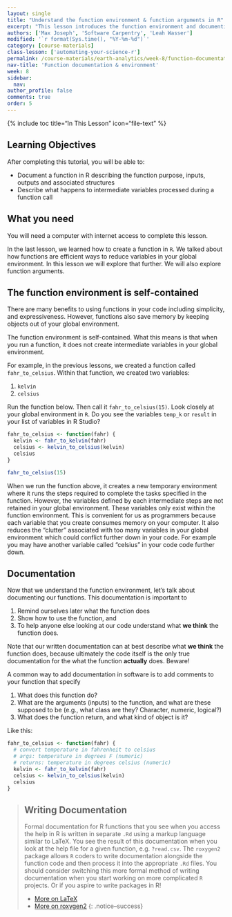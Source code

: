 ```yaml
---
layout: single
title: "Understand the function environment & function arguments in R"
excerpt: "This lesson introduces the function environment and documenting functions in R. When you run a function intermediate variables are not stored in the global environment. This not only saves memory on your computer but also keeps our environment clean, reducing the risk of conflicting variables."
authors: ['Max Joseph', 'Software Carpentry', 'Leah Wasser']
modified: '`r format(Sys.time(), "%Y-%m-%d")`'
category: [course-materials]
class-lesson: ['automating-your-science-r']
permalink: /course-materials/earth-analytics/week-8/function-documentation-environment-r/
nav-title: 'Function documentation & environment'
week: 8
sidebar:
  nav:
author_profile: false
comments: true
order: 5
---
```



{% include toc title="In This Lesson" icon="file-text" %}

<div class='notice--success' markdown="1">

## <i class="fa fa-graduation-cap" aria-hidden="true"></i> Learning Objectives

After completing this tutorial, you will be able to:

* Document a function in R describing the function purpose, inputs, outputs and associated structures
* Describe what happens to intermediate variables processed during a function call

## <i class="fa fa-check-square-o fa-2" aria-hidden="true"></i> What you need

You will need a computer with internet access to complete this lesson.

</div>

In the last lesson, we learned how to create a function in `R`. We talked about
how functions are efficient ways to reduce variables in your global environment.
In this lesson we will explore that further. We will also explore function arguments.

## The function environment is self-contained

There are many benefits to using functions in your code including simplicity,
and expressiveness. However, functions also save memory by keeping objects out
of your global environment.

The function environment is self-contained. What this  means is that when you
run a function, it does not create intermediate variables in your global environment.

For example, in the previous lessons, we created a function called
`fahr_to_celsius`. Within that function, we created two variables:

1. `kelvin`
2. `celsius`

Run the function below. Then call it `fahr_to_celsius(15)`. Look closely at
your global environment in `R`. Do you see the variables `temp_k` or `result`
in your list of variables in R Studio?

```r
fahr_to_celsius <- function(fahr) {
  kelvin <- fahr_to_kelvin(fahr)
  celsius <- kelvin_to_celsius(kelvin)
  celsius
}

fahr_to_celsius(15)

```

When we run the function above, it creates a new temporary environment where it runs
the steps required to complete the tasks specified in the function. However,
the variables defined by each intermediate steps are not retained in your global
environment. These variables only exist within the function environment. This
is convenient for us as programmers because each variable that you create consumes
memory on your computer. It also reduces the "clutter" associated with too many
variables in your global environment which could conflict further down in your
code. For example you may have another variable called "celsius" in your code
code further down.


## Documentation

Now that we understand the function environment, let's talk about documenting
our functions. This documentation is important to

1. Remind ourselves later what the function does
1. Show how to use the function, and
1. To help anyone else looking at our code understand what **we think** the function does.

Note that our written documentation can at best describe what **we think** the function does, because ultimately the code itself is the only true documentation for the what the function **actually** does.
Beware!

A common way to add documentation in software is to add comments to your function
that specify

1. What does this function do?
2. What are the arguments (inputs) to the function, and what are these supposed to be (e.g., what class are they? Character, numeric, logical?)
3. What does the function return, and what kind of object is it?

Like this:

```r
fahr_to_celsius <- function(fahr) {
  # convert temperature in fahrenheit to celsius
  # args: temperature in degrees F (numeric)
  # returns: temperature in degrees celsius (numeric)
  kelvin <- fahr_to_kelvin(fahr)
  celsius <- kelvin_to_celsius(kelvin)
  celsius
}
```

> ## Writing Documentation
>
> Formal documentation for R functions that you see when you access the help in
> R is written in separate `.Rd` using a
> markup language similar to LaTeX. You see the result of this documentation
> when you look at the help file for a given function, e.g. `?read.csv`.
> The `roxygen2` package allows `R` coders to write documentation alongside
> the function code and then process it into the appropriate `.Rd` files.
> You should consider switching this more formal method of writing documentation
> when you start working on more complicated `R` projects. Or if you aspire to
> write packages in R!
>
> * <a href="http://www.latex-project.org/" target="_blank">More on LaTeX</a>
> * <a href="http://cran.r-project.org/web/packages/roxygen2/vignettes/rd.html" target="_blank"> More on roxygen2</a>
{: .notice--success}
